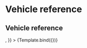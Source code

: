 

<Meta
  title="Patterns/Data display/Vehicle reference"
  component={VehicleReference}
/>


# Vehicle reference

## Vehicle reference

<Canvas>
  <Story
    name="Vehicle reference"
    args={{
      carTitle: 'AUDI A5 Sportback 3.0 TDI quattro S-tronic (Limousine)',
      price: `CHF 23'900.–`,
      dealerName: `Auto-Center Grenchen AG 2540 Grenchen (SO)`,
      dealerAddress: `2540 Grenchen (SO)`,
      renderImage: <img src="/dummyImage.jpeg" />,
    }}
  >
    {Template.bind({})}
  </Story>
</Canvas>

<ArgsTable story="Vehicle reference" />
